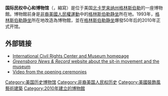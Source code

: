 {{Expand language|1=en|time=2021-02-11T10:12:23+00:00}}
{{Infobox Museum
 |name          = 国际民权中心及博物馆
 |logo          = 
 |image         = International Civil Rights Center and Museum.jpg
 |imagesize     = 
 |caption       = 
 |map_type      = 
 |map_caption   = <small>Location in North Carolina</small>
 |coordinates   = {{coord|36.0717|-79.7904|display=inline}}
 |established   = 2010
 |dissolved     = 
 |location      = 美國[[北卡罗来纳州|北卡罗来纳州]][[格林斯伯勒_(北卡罗来纳州)|格林斯伯勒]]134 S. Elm Street
 |type          = 
 |visitors      = 每年70,000+/- 
 |director      = 
 |curator       = 
 |publictransit = 
 |website       = {{URL|www.sitinmovement.org}}
}}'''国际民权中心和博物馆'''（{{lang-en|International Civil Rights Center and Museum}}，縮寫{{lang|en|ICRCM}}）是位于美国[[北卡罗来纳州|北卡罗来纳州]][[格林斯伯勒_(北卡罗来纳州)|格林斯伯勒]]的一座博物館。博物館前身是[[非裔美國人民權運動|非裔美國人民權運動]]中的[[格林斯伯勒静坐|格林斯伯勒静坐]]所在地。1993年，[[格林斯伯勒静坐|格林斯伯勒静坐]]所在地改造為博物館，並在[[格林斯伯勒静坐|格林斯伯勒静坐]]爆發50年后的2010年正式开馆。

== 外部链接 ==

* [http://www.sitinmovement.org International Civil Rights Center and Museum homepage] {{Wayback|url=http://www.sitinmovement.org/ |date=20071016133821 }}
* [http://www.sitins.com ''Greensboro News & Record'' website about the sit-in movement and the museum] {{Wayback|url=http://www.sitins.com/ |date=20161208183649 }}
* [http://www.news-record.com/multimedia?playNowId=4187 Video from the opening ceremonies] {{Wayback|url=http://www.news-record.com/multimedia?playNowId=4187 |date=20120224023013 }}

[[Category:美国历史博物馆|Category:美国历史博物馆]]
[[Category:非裔美国人民权历史|Category:非裔美国人民权历史]]
[[Category:美國裝飾風藝術建築|Category:美國裝飾風藝術建築]]
[[Category:2010年建立的博物館|Category:2010年建立的博物館]]